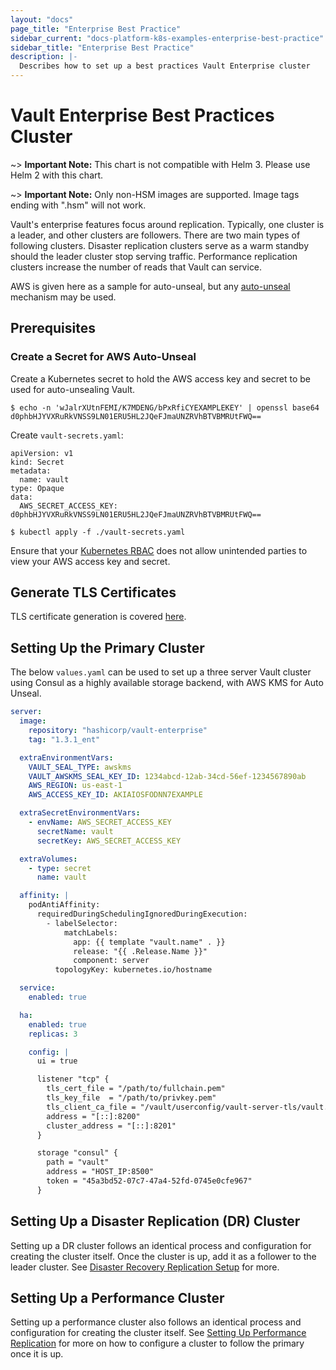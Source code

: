 ```yaml
---
layout: "docs"
page_title: "Enterprise Best Practice"
sidebar_current: "docs-platform-k8s-examples-enterprise-best-practice"
sidebar_title: "Enterprise Best Practice"
description: |-
  Describes how to set up a best practices Vault Enterprise cluster
---
```


# Vault Enterprise Best Practices Cluster

~> **Important Note:** This chart is not compatible with Helm 3. Please use Helm 2 with this chart.

~> **Important Note:** Only non-HSM images are supported. Image tags ending with ".hsm" will not work.

Vault's enterprise features focus around replication. Typically, one cluster is a leader, and other
clusters are followers. There are two main types of following clusters. Disaster replication clusters
serve as a warm standby should the leader cluster stop serving traffic. Performance replication
clusters increase the number of reads that Vault can service.

AWS is given here as a sample for auto-unseal, but any [auto-unseal](/docs/configuration/seal)
mechanism may be used.

## Prerequisites

### Create a Secret for AWS Auto-Unseal

Create a Kubernetes secret to hold the AWS access key and secret to be used for auto-unsealing
Vault.

```
$ echo -n 'wJalrXUtnFEMI/K7MDENG/bPxRfiCYEXAMPLEKEY' | openssl base64
d0phbHJYVXRuRkVNSS9LN01ERU5HL2JQeFJmaUNZRVhBTVBMRUtFWQ==
```

Create `vault-secrets.yaml`:
```
apiVersion: v1
kind: Secret
metadata:
  name: vault
type: Opaque
data:
  AWS_SECRET_ACCESS_KEY: d0phbHJYVXRuRkVNSS9LN01ERU5HL2JQeFJmaUNZRVhBTVBMRUtFWQ==
```

```
$ kubectl apply -f ./vault-secrets.yaml
```

Ensure that your [Kubernetes RBAC](https://kubernetes.io/docs/reference/access-authn-authz/rbac/)
does not allow unintended parties to view your AWS access key and secret.

## Generate TLS Certificates

TLS certificate generation is covered [here](/docs/platform/k8s/helm/examples/standalone-tls).

## Setting Up the Primary Cluster

The below `values.yaml` can be used to set up a three server Vault cluster using
Consul as a highly available storage backend, with AWS KMS for Auto Unseal.

```yaml
server:
  image:
    repository: "hashicorp/vault-enterprise"
    tag: "1.3.1_ent"

  extraEnvironmentVars:
    VAULT_SEAL_TYPE: awskms
    VAULT_AWSKMS_SEAL_KEY_ID: 1234abcd-12ab-34cd-56ef-1234567890ab
    AWS_REGION: us-east-1
    AWS_ACCESS_KEY_ID: AKIAIOSFODNN7EXAMPLE

  extraSecretEnvironmentVars:
    - envName: AWS_SECRET_ACCESS_KEY
      secretName: vault
      secretKey: AWS_SECRET_ACCESS_KEY

  extraVolumes:
    - type: secret
      name: vault

  affinity: |
    podAntiAffinity:
      requiredDuringSchedulingIgnoredDuringExecution:
        - labelSelector:
            matchLabels:
              app: {{ template "vault.name" . }}
              release: "{{ .Release.Name }}"
              component: server
          topologyKey: kubernetes.io/hostname

  service:
    enabled: true

  ha:
    enabled: true
    replicas: 3

    config: |
      ui = true

      listener "tcp" {
        tls_cert_file = "/path/to/fullchain.pem"
        tls_key_file  = "/path/to/privkey.pem"
        tls_client_ca_file = "/vault/userconfig/vault-server-tls/vault.ca"
        address = "[::]:8200"
        cluster_address = "[::]:8201"
      }

      storage "consul" {
        path = "vault"
        address = "HOST_IP:8500"
        token = "45a3bd52-07c7-47a4-52fd-0745e0cfe967"
      }
```

## Setting Up a Disaster Replication (DR) Cluster

Setting up a DR cluster follows an identical process and configuration for
creating the cluster itself. Once the cluster is up, add it as a follower to
the leader cluster. See [Disaster Recovery Replication Setup](https://learn.hashicorp.com/vault/operations/ops-disaster-recovery)
for more.

## Setting Up a Performance Cluster

Setting up a performance cluster also follows an identical process and configuration
for creating the cluster itself. See [Setting Up Performance Replication](https://learn.hashicorp.com/vault/operations/ops-replication)
for more on how to configure a cluster to follow the primary once it is up.
